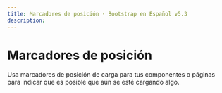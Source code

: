 ```yaml
---
title: Marcadores de posición · Bootstrap en Español v5.3
description: 
---
```

# Marcadores de posición

Usa marcadores de posición de carga para tus componentes o páginas para indicar que es posible que aún se esté cargando algo.